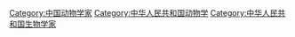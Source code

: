 [[Category:中国动物学家|Category:中国动物学家]] 
[[Category:中华人民共和国动物学|Category:中华人民共和国动物学]] 
[[Category:中华人民共和国生物学家|Category:中华人民共和国生物学家]]